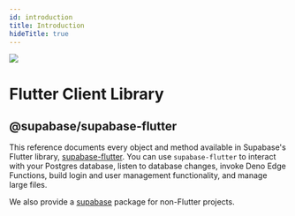 ```yaml
---
id: introduction
title: Introduction
hideTitle: true
---
```


<div className="flex items-start gap-6 not-prose" id="introduction">
  <img src="/docs/img/icons/menu/reference-dart.svg" className="w-8 h-8 rounded" />
  <div className="flex flex-col gap-2">
    <h1 className="text-3xl text-scale-1200 m-0">Flutter Client Library</h1>
    <h2 className="text-base font-mono text-scale-1100">@supabase/supabase-flutter</h2>
  </div>
</div>

<div className="max-w-xl">

This reference documents every object and method available in Supabase's Flutter
library, [supabase-flutter](https://pub.dev/packages/supabase_flutter). You can
use `supabase-flutter` to interact with your Postgres database, listen to database changes, invoke
Deno Edge Functions, build login and user management functionality, and manage large files.

We also provide a [supabase](https://pub.dev/packages/supabase) package for non-Flutter projects.

</div>

